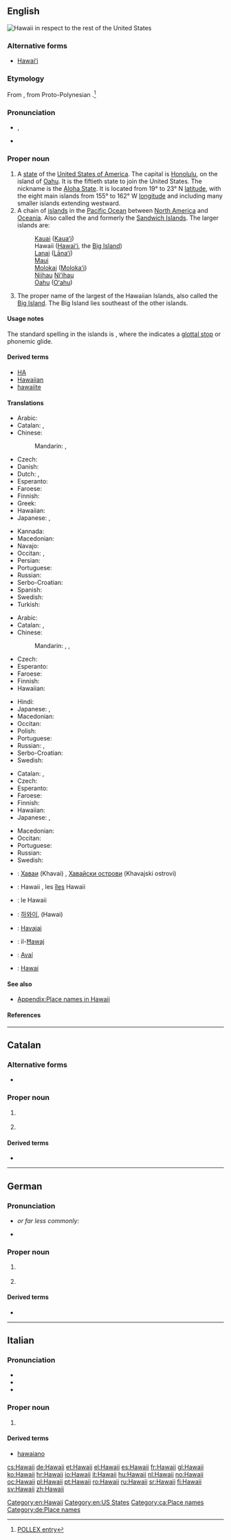{{also|Hawaiʻi}}
==English==
[[File:Hawaii in United States (zoom) (US50) (-grid).svg|thumb|'''Hawaii''' in respect to the rest of the United States]]
{{wikipedia}}

===Alternative forms===
* [[Hawaiʻi]]

===Etymology===
From {{etyl|haw|en}} {{term|Hawaiʻi|lang=haw}}, from Proto-Polynesian {{term/t|poz-pol-pro|*Sawaiki||traditional homeland}}.<ref>[http://pollex.org.nz/entry/sawaiki/ POLLEX entry]</ref>

===Pronunciation===
* {{IPA|/hə.ˈwaɪ.iː/|/hə.ˈwɑː.iː/|/hə.ˈwɑː.jə/}}, {{X-SAMPA|/h@."waI.i:/|/h@."wA:.i:/|/h@."wA:.j@/}}
* {{audio|en-us-Hawaii.ogg|Audio (US)}}

===Proper noun===
{{en-proper noun}}

# A [[state]] of the [[United States of America]]. The capital is [[Honolulu]], on the island of [[Oahu]]. It is the fiftieth state to join the United States. The nickname is the [[Aloha State]]. It is located from 19° to 23° N [[latitude]], with the eight main islands from 155° to 162° W [[longitude]] and including many smaller islands extending westward.
# A chain of [[island]]s in the [[Pacific Ocean]] between [[North America]] and [[Oceania]]. Also called the {{w|Hawaiian Islands}} and formerly the [[Sandwich Islands]]. The larger islands are:
#: [[Kauai]] ([[Kauaʻi]])
#: Hawaii ([[Hawaiʻi]], the [[Big Island]])
#: [[Lanai]] ([[Lānaʻi]])
#: [[Maui]]
#: [[Molokai]] ([[Molokaʻi]])
#: [[Niihau]] [[Niʻihau]]
#: [[Oahu]] ([[Oʻahu]])
# The proper name of the largest of the Hawaiian Islands, also called the [[Big Island]]. The Big Island lies southeast of the other islands.

====Usage notes====
The standard spelling in the islands is '''{{unicode|Hawaiʻi}}''', where the {{unicode|ʻ}} indicates a [[glottal stop]] or phonemic glide.

====Derived terms====
* [[HA]]
* [[Hawaiian]]
* [[hawaiite]]

====Translations====
{{trans-top|state of the United States}}
* Arabic: {{t-|ar|هاواي|tr=hawaai}}
* Catalan: {{t-|ca|Hawai|m}}, {{t-|ca|Hawaii|m}}
* Chinese:
*: Mandarin: {{t-|cmn|夏威夷|tr=Xiàwēiyí|sc=Hani}}, {{t|cmn|夏威夷州|tr=Xiàwēiyí-zhōu|sc=Hani}}
* Czech: {{t+|cs|Havaj|f}}
* Danish: {{t-|da|Hawaii}}
* Dutch: {{t+|nl|Hawaï}},  {{t+|nl|Hawaii}}
* Esperanto: {{t-|eo|Havajo}}
* Faroese: {{t-|fo|Havaii|n}}
* Finnish: {{t+|fi|Havaiji}}
* Greek: {{t+|el|Χαβάη|f|tr=Chavái}}
* Hawaiian: {{tø|haw|Hawaiʻi}}
* Japanese: {{t-|ja|ハワイ州|tr=Hawai-shū}}, {{t-|ja|布哇|tr=Hawai}}
{{trans-mid}}
* Kannada: {{t-|kn|ಹವಾಯಿ|tr=havāyi|sc=Knda}}
* Macedonian: {{t-|mk|Хаваи|n|tr=Havái}}
* Navajo: {{tø|nv|Hawáai hahoodzo}}
* Occitan: {{t+|oc|Hawaii}}, {{t+|oc|Hawaii}}
* Persian: {{t+|fa|هاوائی|tr=havâi|sc=fa-Arab}}
* Portuguese: {{t+|pt|Havaí|m}}
* Russian: {{t-|ru|Гавайи|p|tr=Gaváji|sc=Cyrl}}
* Serbo-Croatian: {{t-|sh|Havaji}}
* Spanish: {{t+|es|Hawái}}
* Swedish: {{t+|sv|Hawaii|n}}
* Turkish: {{t-|tr|Hawaii}}
{{trans-bottom}}

{{trans-top|chain of islands}}
* Arabic: {{t-|ar|هاواي|tr=hawaai}}
* Catalan: {{t-|ca|illes Hawaii|f-p}}, {{t-|ca|illes Hawai|f-p}}
* Chinese:
*: Mandarin: {{t-|cmn|夏威夷|tr=Xiàwēiyí|sc=Hani}},  {{t|cmn|夏威夷群島|sc=Hani}},  {{t|cmn|夏威夷群岛|tr=Xiàwēiyí-qúndǎo|sc=Hani}}
* Czech: {{t+|cs|Havajské ostrovy|m-p}}
* Esperanto: {{t-|eo|Havajo}}
* Faroese: {{t-|fo|Havaiioyggjar|f-p}}
* Finnish: {{t-|fi|Havaijisaaret|p}}
* Hawaiian: {{tø|haw|Hawaiʻi}}
{{trans-mid}}
* Hindi: {{t-|hi|हवाई|tr=Havai'i|sc=Deva}}
* Japanese: {{t-|ja|ハワイ|alt=ハワイ諸島|tr=Hawai-shotō}}, {{t-|ja|布哇|tr=Hawai}}
* Macedonian: {{t-|mk|Хаваи|n|tr=Havái}}
* Occitan: {{t+|oc|Hawaii}}
* Polish: {{t+|pl|Hawaje|p}}
* Portuguese: {{t+|pt|Havaí|m}}
* Russian: {{t-|ru|Гавайи|p|tr=Gaváji|sc=Cyrl}}, {{t-|ru|Гавайские острова|m-p|tr=Gavájskije ostrová}}
* Serbo-Croatian: {{t-|sh|Havajski otoci}}
* Swedish: {{t-|sv|Hawaiiöarna}}
{{trans-bottom}}

{{trans-top|largest of the Hawaiian Islands}}
* Catalan: {{t-|ca|Hawai|m}}, {{t-|ca|Hawaii|m}}
* Czech: {{t+|cs|Havaj|f}}
* Esperanto: {{t-|eo|Havajo}}
* Faroese: {{t-|fo|Havaii|n}}
* Finnish: {{t+|fi|Hawaii}}
* Hawaiian: {{tø|haw|Hawaiʻi}}
* Japanese: {{t-|ja|ハワイ|tr=Hawai-tō|alt=ハワイ島|sc=Jpan}}, {{t-|ja|布哇|tr=Hawai}}
{{trans-mid}}
* Macedonian: {{t-|mk|Хаваи|n|tr=Havái}}
* Occitan: {{t+|oc|Hawaii}}
* Portuguese: {{t+|pt|Havaí|m}}
* Russian: {{t-|ru|Гавайи|p|tr=Gaváji|sc=Cyrl}}
* Swedish: {{t+|sv|Hawaii}}
{{trans-bottom}}

{{checktrans-top}}
* {{ttbc|bg}}: [[Хаваи]] (Khavai) {{p}}, [[Хавайски острови]] (Khavajski ostrovi) {{p}}
* {{ttbc|fr}}: Hawaii {{m}}, les [[îles]] Hawaii {{f-p}}
* {{ttbc|it}}: le Hawaii {{f-p}}
* {{ttbc|ko}}: [[하와이]], (Hawai)
{{trans-mid}}
* {{ttbc|lt}}: [[Havajai]]
* {{ttbc|mt}}: il-[[Ħawaj]]
* {{ttbc|pt}}: [[Avaí]] {{m}}
* {{ttbc|es}}: [[Hawai]]
{{trans-bottom}}

====See also====
* [[Appendix:Place names in Hawaii]]

====References====
<references/>

[[Category:en:Hawaii]]
[[Category:en:US States]]

----

==Catalan==

===Alternative forms===
* {{l|ca|Hawai}}

===Proper noun===
{{ca-proper noun|m}}

# {{l|en|Hawaii}} {{gloss|island}}
# {{l|en|Hawaii}} {{gloss|state}}

====Derived terms====
* {{l|ca|illes Hawaii|gloss=Hawaiian Islands}}

[[Category:ca:Place names]]

----
==German==

===Pronunciation===
* {{IPA|/haˈvae̯/|lang=de}} ''or far less commonly:'' {{IPA|/haˈvae̯ˌʔiː/|lang=de}}
* {{audio|De-Hawaii.ogg|Audio}}

===Proper noun===
{{de-proper noun|n|Hawaiis|}}

# {{l|en|Hawaii}} {{gloss|island}}
# {{l|en|Hawaii}} {{gloss|state}}

====Derived terms====
* {{l|de|hawaiianisch|gloss=Hawaiian}}

[[Category:de:Place names]]


----

==Italian==

===Pronunciation===
* {{IPA|/a.ˈwai/|/a.ˈvai/|lang=it}}
* {{rhymes|ai|lang=it}}
* {{hyphenation|Ha|waii}}

===Proper noun===
{{head|it|proper noun|g=f-p}}

# {{l|en|Hawaii}}

====Derived terms====
* [[hawaiano]]

[[cs:Hawaii]]
[[de:Hawaii]]
[[et:Hawaii]]
[[el:Hawaii]]
[[es:Hawaii]]
[[fr:Hawaii]]
[[gl:Hawaii]]
[[ko:Hawaii]]
[[hr:Hawaii]]
[[io:Hawaii]]
[[it:Hawaii]]
[[hu:Hawaii]]
[[nl:Hawaii]]
[[no:Hawaii]]
[[oc:Hawaii]]
[[pl:Hawaii]]
[[pt:Hawaii]]
[[ro:Hawaii]]
[[ru:Hawaii]]
[[sr:Hawaii]]
[[fi:Hawaii]]
[[sv:Hawaii]]
[[zh:Hawaii]]